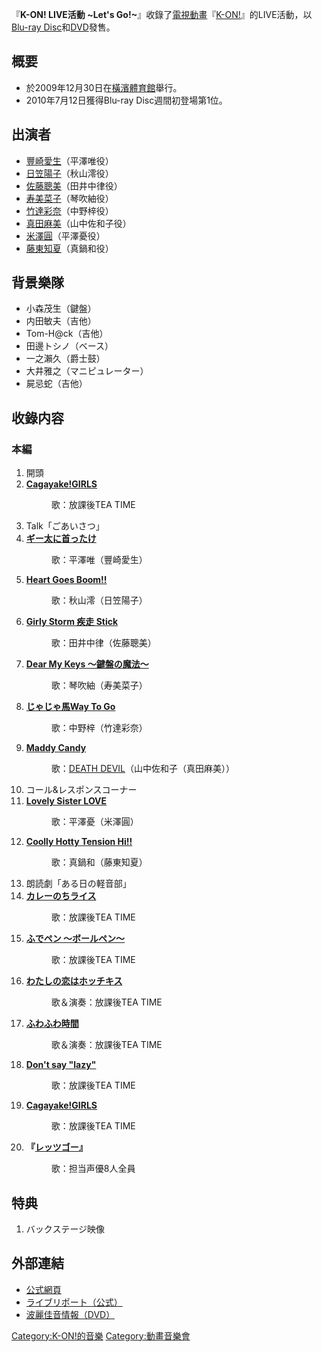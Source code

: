 {{grammar|time=2010-09-15T15:40:32+00:00}}
{{Infobox Album
| Name           = K-ON! LIVE活動 ~Let's Go!~
| Type           = 音樂錄像
| Artist         = [[K-ON!|K-ON!]]
| Released       = 2010年6月30日
| Recorded       = 2009年12月30日<br />{{JPN}}<br />[[橫濱體育館|橫濱體育館]]
| Genre          = [[J-POP|J-POP]]<br/>（[[動畫歌曲|動畫歌曲]]）<br/>（角色歌）
| Length         = 本編：約150分<br />特典：約15分
| Label          = [[波麗佳音|波麗佳音]]
| Producer       = 
| Reviews        = 
| Chart position = * 總合DVD<small>（ORICON）</small>
** 週間4位（[[ORICON|ORICON]]）
** 每日4位（ORICON）
* 音樂DVD<small>（ORICON）</small>
** 週間4位（ORICON）
** 每日4位（ORICON）
* 総合BD<small>（ORICON）</small>
** 週間1位（ORICON）
| Certification  = 
| Last album     = -
| This album     = '''K-ON!LIVE活動 ~Let Go!~'''<br/>（2010年）
| Next album     =
}}
『'''K-ON! LIVE活動 ~Let's Go!~'''』收錄了[[電視動畫|電視動畫]]『[[K-ON!|K-ON!]]』的LIVE活動，以[[Blu-ray_Disc|Blu-ray Disc]]和[[DVD|DVD]]發售。

== 概要 ==
*於2009年12月30日在[[橫濱體育館|橫濱體育館]]舉行。
*2010年7月12日獲得Blu-ray Disc週間初登場第1位。

== 出演者 ==
* [[豐崎愛生|豐崎愛生]]（平澤唯役）
* [[日笠陽子|日笠陽子]]（秋山澪役）
* [[佐藤聰美|佐藤聰美]]（田井中律役）
* [[寿美菜子|寿美菜子]]（琴吹紬役）
* [[竹達彩奈|竹達彩奈]]（中野梓役）
* [[真田麻美|真田麻美]]（山中佐和子役）
* [[米澤圓|米澤圓]]（平澤憂役）
* [[藤東知夏|藤東知夏]]（真鍋和役）

== 背景樂隊 ==
* 小森茂生（鍵盤）
* 内田敏夫（吉他）
* Tom-H@ck（吉他）
* 田邊トシノ（ベース）
* 一之瀨久（爵士鼓）
* 大井雅之（マニピュレーター）
* 屍忌蛇（吉他）

== 收錄内容 ==
=== 本編 ===
# 開頭 
# '''[[Cagayake!GIRLS|Cagayake!GIRLS]]'''
#: 歌：放課後TEA TIME
# Talk「ごあいさつ」
# '''[[K-ON!印象歌曲#平澤唯|ギー太に首ったけ]]'''
#: 歌：平澤唯（豐崎愛生）
# '''[[K-ON!印象歌曲#秋山澪|Heart Goes Boom!!]]'''
#: 歌：秋山澪（日笠陽子）
# '''[[K-ON!印象歌曲#田井中律|Girly Storm 疾走 Stick]]'''
#: 歌：田井中律（佐藤聰美）
# '''[[K-ON!印象歌曲#琴吹紬|Dear My Keys 〜鍵盤の魔法〜]]'''
#: 歌：琴吹紬（寿美菜子）
# '''[[K-ON!印象歌曲#中野梓|じゃじゃ馬Way To Go]]'''
#: 歌：中野梓（竹達彩奈）
# '''[[Maddy_Candy|Maddy Candy]]'''
#: 歌：[[DEATH_DEVIL|DEATH DEVIL]]（山中佐和子（真田麻美））
# コール&レスポンスコーナー
# '''[[K-ON!印象歌曲#平澤憂|Lovely Sister LOVE]]'''
#: 歌：平澤憂（米澤圓）
# '''[[K-ON!印象歌曲#真鍋和|Coolly Hotty Tension Hi!!]]'''
#: 歌：真鍋和（藤東知夏）
# 朗読劇「ある日の軽音部」
# '''[[放課後TEA_TIME|カレーのちライス]]'''
#: 歌：放課後TEA TIME
# '''[[放課後TEA_TIME|ふでペン 〜ボールペン〜]]'''
#: 歌：放課後TEA TIME
# '''[[放課後TEA_TIME|わたしの恋はホッチキス]]'''
#: 歌＆演奏：放課後TEA TIME
# '''[[輕飄飄時間|ふわふわ時間]]'''
#: 歌＆演奏：放課後TEA TIME
# '''[[Don't_say_"lazy"|Don't say "lazy"]]'''
#: 歌：放課後TEA TIME
# '''[[Cagayake!GIRLS|Cagayake!GIRLS]]'''
#: 歌：放課後TEA TIME
# '''『[[レッツゴー|レッツゴー]]』'''
#: 歌：担当声優8人全員

== 特典 ==
#バックステージ映像

== 外部連結 ==
* [http://www.tbs.co.jp/anime/k-on/disc/disc_2.html 公式網頁] {{Wayback|url=http://www.tbs.co.jp/anime/k-on/disc/disc_2.html |date=20100528135326 }}
* [http://www.tbs.co.jp/anime/k-on/special/event091230.html ライブリポート（公式）] {{Wayback|url=http://www.tbs.co.jp/anime/k-on/special/event091230.html |date=20110104150623 }}
* [https://web.archive.org/web/20130913032227/http://hp.ponycanyon.co.jp/pchp/cgi-bin/PCHPM.pl?TRGID=PCHP_SKH_1010&CMD=DSP&DSP_SKHBNG=201000000753&DSP_SKHKETSEQ=001 波麗佳音情報（DVD）]

{{K-ON！輕音部}}

[[Category:K-ON!的音樂|Category:K-ON!的音樂]]
[[Category:動畫音樂會|Category:動畫音樂會]]